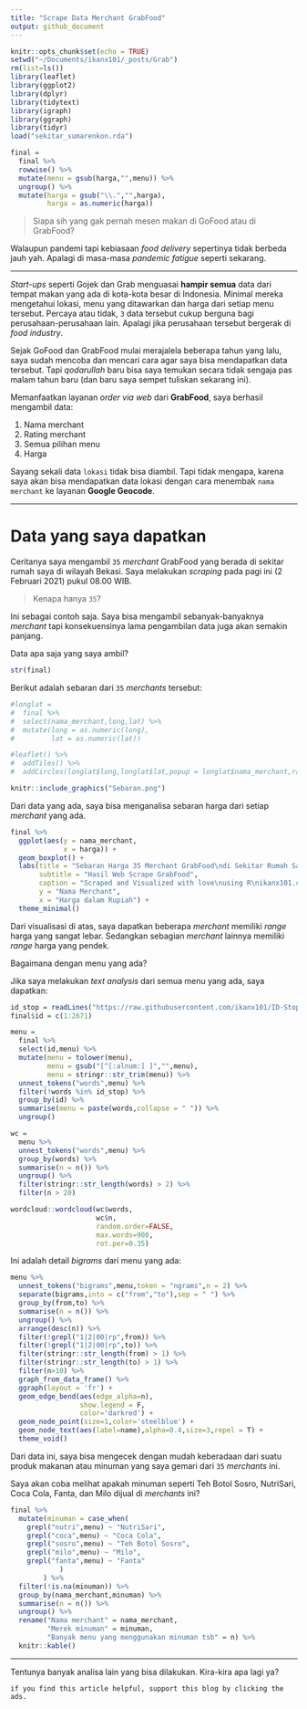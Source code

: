 ```yaml
---
title: "Scrape Data Merchant GrabFood"
output: github_document
---
```


```r
knitr::opts_chunk$set(echo = TRUE)
setwd("~/Documents/ikanx101/_posts/Grab")
rm(list=ls())
library(leaflet)
library(ggplot2)
library(dplyr)
library(tidytext)
library(igraph)
library(ggraph)
library(tidyr)
load("sekitar_sumarenkon.rda")

final = 
  final %>% 
  rowwise() %>% 
  mutate(menu = gsub(harga,"",menu)) %>% 
  ungroup() %>% 
  mutate(harga = gsub("\\.","",harga),
         harga = as.numeric(harga))
```

> Siapa sih yang gak pernah mesen makan di GoFood atau di GrabFood?

Walaupun pandemi tapi kebiasaan _food delivery_ sepertinya tidak berbeda jauh yah. Apalagi di masa-masa _pandemic fatigue_ seperti sekarang.

---

_Start-ups_ seperti Gojek dan Grab menguasai __hampir semua__ data dari tempat makan yang ada di kota-kota besar di Indonesia. Minimal mereka mengetahui lokasi, menu yang ditawarkan dan harga dari setiap menu tersebut. Percaya atau tidak, `3` data tersebut cukup berguna bagi perusahaan-perusahaan lain. Apalagi jika perusahaan tersebut bergerak di _food industry_.

Sejak GoFood dan GrabFood mulai merajalela beberapa tahun yang lalu, saya sudah mencoba dan mencari cara agar saya bisa mendapatkan data tersebut. Tapi _qodarullah_ baru bisa saya temukan secara tidak sengaja pas malam tahun baru (dan baru saya sempet tuliskan sekarang ini).

Memanfaatkan layanan _order via web_ dari __GrabFood__, saya berhasil mengambil data:

1. Nama merchant
1. Rating merchant
1. Semua pilihan menu
1. Harga

Sayang sekali data `lokasi` tidak bisa diambil. Tapi tidak mengapa, karena saya akan bisa mendapatkan data lokasi dengan cara menembak `nama merchant` ke layanan __Google Geocode__.

---

# Data yang saya dapatkan

Ceritanya saya mengambil `35` _merchant_ GrabFood yang berada di sekitar rumah saya di wilayah Bekasi. Saya melakukan _scraping_ pada pagi ini (2 Februari 2021) pukul 08.00 WIB.

> Kenapa hanya `35`?

Ini sebagai contoh saja. Saya bisa mengambil sebanyak-banyaknya _merchant_ tapi konsekuensinya lama pengambilan data juga akan semakin panjang.

Data apa saja yang saya ambil?

```r
str(final)
```

Berikut adalah sebaran dari `35` _merchants_ tersebut:

```r
#longlat = 
#  final %>% 
#  select(nama_merchant,long,lat) %>% 
#  mutate(long = as.numeric(long),
#         lat = as.numeric(lat))

#leaflet() %>% 
#  addTiles() %>% 
#  addCircles(longlat$long,longlat$lat,popup = longlat$nama_merchant,radius = 10)

knitr::include_graphics("Sebaran.png")
```

Dari data yang ada, saya bisa menganalisa sebaran harga dari setiap _merchant_ yang ada. 

```r
final %>% 
  ggplot(aes(y = nama_merchant,
             x = harga)) +
  geom_boxplot() +
  labs(title = "Sebaran Harga 35 Merchant GrabFood\ndi Sekitar Rumah Saya",
       subtitle = "Hasil Web Scrape GrabFood",
       caption = "Scraped and Visualized with love\nusing R\nikanx101.com",
       y = "Nama Merchant",
       x = "Harga dalam Rupiah") +
  theme_minimal()
```

Dari visualisasi di atas, saya dapatkan beberapa _merchant_ memiliki _range_ harga yang sangat lebar. Sedangkan sebagian _merchant_ lainnya memiliki _range_ harga yang pendek.

Bagaimana dengan menu yang ada?

Jika saya melakukan _text analysis_ dari semua menu yang ada, saya dapatkan:

```r
id_stop = readLines("https://raw.githubusercontent.com/ikanx101/ID-Stopwords/master/id.stopwords.02.01.2016.txt")
final$id = c(1:2671)

menu = 
  final %>% 
  select(id,menu) %>% 
  mutate(menu = tolower(menu),
         menu = gsub("[^[:alnum:] ]","",menu),
         menu = stringr::str_trim(menu)) %>% 
  unnest_tokens("words",menu) %>% 
  filter(!words %in% id_stop) %>% 
  group_by(id) %>% 
  summarise(menu = paste(words,collapse = " ")) %>% 
  ungroup() 

wc = 
  menu %>% 
  unnest_tokens("words",menu) %>% 
  group_by(words) %>% 
  summarise(n = n()) %>% 
  ungroup() %>% 
  filter(stringr::str_length(words) > 2) %>% 
  filter(n > 20)

wordcloud::wordcloud(wc$words,
                     wc$n,
                     random.order=FALSE, 
                     max.words=900,
                     rot.per=0.35)
```

Ini adalah detail _bigrams_ dari menu yang ada:

```r
menu %>% 
  unnest_tokens("bigrams",menu,token = "ngrams",n = 2) %>% 
  separate(bigrams,into = c("from","to"),sep = " ") %>% 
  group_by(from,to) %>% 
  summarise(n = n()) %>% 
  ungroup() %>% 
  arrange(desc(n)) %>% 
  filter(!grepl("1|2|00|rp",from)) %>% 
  filter(!grepl("1|2|00|rp",to)) %>% 
  filter(stringr::str_length(from) > 1) %>% 
  filter(stringr::str_length(to) > 1) %>% 
  filter(n>10) %>% 
  graph_from_data_frame() %>% 
  ggraph(layout = 'fr') +
  geom_edge_bend(aes(edge_alpha=n),
                 show.legend = F,
                 color='darkred') +
  geom_node_point(size=1,color='steelblue') +
  geom_node_text(aes(label=name),alpha=0.4,size=3,repel = T) +
  theme_void()
```

Dari data ini, saya bisa mengecek dengan mudah keberadaan dari suatu produk makanan atau minuman yang saya gemari dari `35` _merchants_ ini.

Saya akan coba melihat apakah minuman seperti Teh Botol Sosro, NutriSari, Coca Cola, Fanta, dan Milo dijual di _merchants_ ini?

```r
final %>% 
  mutate(minuman = case_when(
    grepl("nutri",menu) ~ "NutriSari",
    grepl("coca",menu) ~ "Coca Cola",
    grepl("sosro",menu) ~ "Teh Botol Sosro",
    grepl("milo",menu) ~ "Milo",
    grepl("fanta",menu) ~ "Fanta"
            )
        ) %>% 
  filter(!is.na(minuman)) %>% 
  group_by(nama_merchant,minuman) %>% 
  summarise(n = n()) %>% 
  ungroup() %>% 
  rename("Nama merchant" = nama_merchant,
         "Merek minuman" = minuman,
         "Banyak menu yang menggunakan minuman tsb" = n) %>% 
  knitr::kable()
```

---

Tentunya banyak analisa lain yang bisa dilakukan. Kira-kira apa lagi ya?

`if you find this article helpful, support this blog by clicking the ads.`